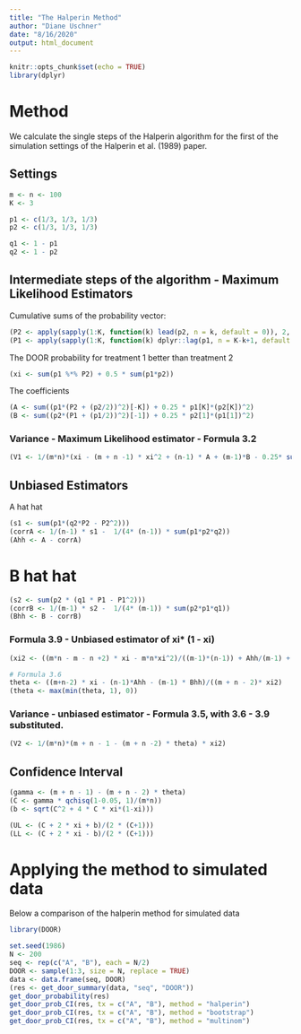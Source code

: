 ```yaml
---
title: "The Halperin Method"
author: "Diane Uschner"
date: "8/16/2020"
output: html_document
---
```


```r
knitr::opts_chunk$set(echo = TRUE)
library(dplyr)
```

# Method

We calculate the single steps of the Halperin algorithm for the first of the simulation settings of the Halperin et al. (1989) paper.

## Settings

```r
m <- n <- 100
K <- 3

p1 <- c(1/3, 1/3, 1/3)
p2 <- c(1/3, 1/3, 1/3)

q1 <- 1 - p1
q2 <- 1 - p2
```

## Intermediate steps of the algorithm - Maximum Likelihood Estimators

Cumulative sums of the probability vector:

```r
(P2 <- apply(sapply(1:K, function(k) lead(p2, n = k, default = 0)), 2, sum))
(P1 <- apply(sapply(1:K, function(k) dplyr::lag(p1, n = K-k+1, default = 0)), 2, sum))
```

The DOOR probability for treatment 1 better than treatment 2

```r
(xi <- sum(p1 %*% P2) + 0.5 * sum(p1*p2))
```
The coefficients 

```r
(A <- sum((p1*(P2 + (p2/2))^2)[-K]) + 0.25 * p1[K]*(p2[K])^2)
(B <- sum((p2*(P1 + (p1/2))^2)[-1]) + 0.25 * p2[1]*(p1[1])^2)
```

### Variance - Maximum Likelihood estimator - Formula 3.2

```r
(V1 <- 1/(m*n)*(xi - (m + n -1) * xi^2 + (n-1) * A + (m-1)*B - 0.25* sum(p1*p2)))
```


## Unbiased Estimators

A hat hat
```r
(s1 <- sum(p1*(q2*P2 - P2^2)))
(corrA <- 1/(n-1) * s1 -  1/(4* (n-1)) * sum(p1*p2*q2))
(Ahh <- A - corrA)
```

# B hat hat

```r
(s2 <- sum(p2 * (q1 * P1 - P1^2)))
(corrB <- 1/(m-1) * s2 -  1/(4* (m-1)) * sum(p2*p1*q1))
(Bhh <- B - corrB)
```

### Formula 3.9 - Unbiased estimator of xi* (1 - xi)

```r
(xi2 <- ((m*n - m - n +2) * xi - m*n*xi^2)/((m-1)*(n-1)) + Ahh/(m-1) + Bhh/(n-1))
```


```r
# Formula 3.6
theta <- ((m+n-2) * xi - (n-1)*Ahh - (m-1) * Bhh)/((m + n - 2)* xi2)
(theta <- max(min(theta, 1), 0))
```


### Variance - unbiased estimator - Formula 3.5, with 3.6 - 3.9 substituted.
```r
(V2 <- 1/(m*n)*(m + n - 1 - (m + n -2) * theta) * xi2)
```

## Confidence Interval

```r
(gamma <- (m + n - 1) - (m + n - 2) * theta)
(C <- gamma * qchisq(1-0.05, 1)/(m*n))
(b <- sqrt(C^2 + 4 * C * xi*(1-xi)))

(UL <- (C + 2 * xi + b)/(2 * (C+1)))
(LL <- (C + 2 * xi - b)/(2 * (C+1)))

```



# Applying the method to simulated data

Below a comparison of the halperin method for simulated data

```r
library(DOOR)

set.seed(1986)
N <- 200
seq <- rep(c("A", "B"), each = N/2)
DOOR <- sample(1:3, size = N, replace = TRUE)
data <- data.frame(seq, DOOR)
(res <- get_door_summary(data, "seq", "DOOR"))
get_door_probability(res)
get_door_prob_CI(res, tx = c("A", "B"), method = "halperin")
get_door_prob_CI(res, tx = c("A", "B"), method = "bootstrap")
get_door_prob_CI(res, tx = c("A", "B"), method = "multinom")
```
